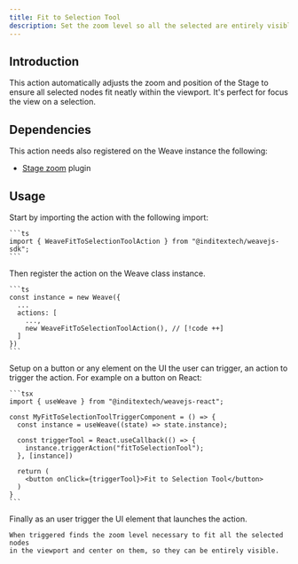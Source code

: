 ```yaml
---
title: Fit to Selection Tool
description: Set the zoom level so all the selected are entirely visible on the screen
---
```



## Introduction

This action automatically adjusts the zoom and position of the Stage to ensure all
selected nodes fit neatly within the viewport. It's perfect for focus the view on a
selection.

## Dependencies

This action needs also registered on the Weave instance the following:

- [Stage zoom](/docs/main/build/plugins/stage-zoom) plugin

## Usage

<Accordions>
  <Accordion title="1. Import the action" id="import-action">
    Start by importing the action with the following import:

    ```ts
    import { WeaveFitToSelectionToolAction } from "@inditextech/weavejs-sdk";
    ```

  </Accordion>
  <Accordion title="2.
   Register the action" id="register-action">
    Then register the action on the Weave class instance.

    ```ts
    const instance = new Weave({
      ...
      actions: [
        ...,
        new WeaveFitToSelectionToolAction(), // [!code ++]
      ]
    })
    ```

  </Accordion>
  <Accordion title="3. Setup the action trigger" id="setup-action-trigger">
    Setup on a button or any element on the UI the user can trigger, an action
    to trigger the action. For example on a button on React:

    ```tsx
    import { useWeave } from "@inditextech/weavejs-react";

    const MyFitToSelectionToolTriggerComponent = () => {
      const instance = useWeave((state) => state.instance);

      const triggerTool = React.useCallback(() => {
        instance.triggerAction("fitToSelectionTool");
      }, [instance])

      return (
        <button onClick={triggerTool}>Fit to Selection Tool</button>
      )
    }
    ```

  </Accordion>
  <Accordion title="4. Trigger the action" id="trigger-the-action">
    Finally as an user trigger the UI element that launches the action.

    When triggered finds the zoom level necessary to fit all the selected nodes
    in the viewport and center on them, so they can be entirely visible.

  </Accordion>
</Accordions>
